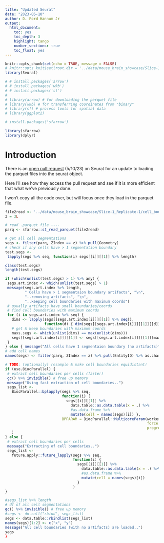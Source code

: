 ---
title: "Updated Seurat"
date: "2023-05-10"
author: D. Ford Hannum Jr
output: 
  html_document:
    toc: yes
    toc_depth: 3
    highlight: tango
    number_sections: true
    toc_float: yes
---

```{r setup, include=TRUE, echo = FALSE, message = FALSE}
knitr::opts_chunk$set(echo = TRUE, message = FALSE)
# knitr::opts_knit$set(root.dir = '../data/mouse_brain_showcase/Slice-1_Replicate-1/')
library(Seurat)

# # install.packages('arrow')
# # install.packages('wkb')
# # install.packages('sf')
# 
# library(arrow) # for downloading the parquet file
# library(wkb) # for transferring coordinates from "binary" 
# library(sf) # process tools for spatial data
# library(ggplot2)

# install.packages('sfarrow')

library(sfarrow)
library(dplyr)
```

# Introduction

There is an [open pull request](https://github.com/satijalab/seurat/pull/7190) (5/10/23) on Seurat for an update to loading the parquet files into the seurat object.

Here I'll see how they access the pull request and see if it is more efficient that what we've previously done.

I won't copy all the code over, but will focus once they load in the parquet file.

```{r}
file2read <- '../data/mouse_brain_showcase/Slice-1_Replicate-1/cell_boundaries.parquet'
z = 3L

```

```{r}
# read .parquet file ----
parq <- sfarrow::st_read_parquet(file2read)

# get all cell segmentations
segs <- filter(parq, ZIndex == z) %>% pull(Geometry)
# check if any cells have > 1 segmentation boundary
test.segs <- 
 lapply(segs %>% seq, function(i) segs[[i]][[1]] %>% length)

class(test.segs)
length(test.segs)

if (which(unlist(test.segs) > 1) %>% any) {
 segs.art.index <- which(unlist(test.segs) > 1)
 message(segs.art.index %>% length, 
         " Cells have > 1 segmentaion boundary artifacts", "\n",
         "..removing artifacts", "\n",
         "..keeping cell boundaries with maximum coords")
 # usually artifacts have small boundaries/coords
 # find cell boundaries with maximum coords
 for (i in segs.art.index %>% seq) { 
   dims <- lapply(segs[[segs.art.index[i]]][[1]] %>% seq(), 
                  function(d) { dim(segs[[segs.art.index[i]]][[1]][[d]])[1] } )
   # get & keep boundaries with maximum coords
   maxs.segs <- which(unlist(dims) == max(unlist(dims)))  
   segs[[segs.art.index[i]]][[1]] <- segs[[segs.art.index[i]]][[1]][maxs.segs]
 }
} else { message("All cells have 1 segmentaion boundary (no artifacts)") }
# add cell names 
names(segs) <- filter(parq, ZIndex == z) %>% pull(EntityID) %>% as.character       

# TODO: (optionally) resample & make cell boundaries equidistant!
if (use.BiocParallel) {
 # extract cell boundaries per cells (faster)
 gc() %>% invisible() # free up memory
 message("Using fast extraction of cell boundaries..")  
 segs_list <-
   BiocParallel::bplapply(segs %>% seq,
                          function(i) {
                            segs[[i]][[1]] %>% 
                              data.table::as.data.table(x = .) %>%
                              #as.data.frame %>%
                              mutate(cell = names(segs)[i]) },
                          BPPARAM = BiocParallel::MulticoreParam(workers.total, tasks = 100L, 
                                                                 force.GC = FALSE, 
                                                                 progressbar = TRUE)
   )
} else {
 # extract cell boundaries per cells
 message("Extracting of cell boundaries..")    
 segs_list <-
   future.apply::future_lapply(segs %>% seq,
                               function(i) {
                                 segs[[i]][[1]] %>%
                                   data.table::as.data.table(x = .) %>%
                                   #as.data.frame %>% 
                                   mutate(cell = names(segs)[i])
                                 }
                               )
}

#segs_list %>% length
# df of all cell segmentations
gc() %>% invisible() # free up memory
#segs <- do.call("rbind", segs_list)
segs <- data.table::rbindlist(segs_list)
names(segs)[1:2] <- c("x", "y") 
message("All cell boundaries (with no artifacts) are loaded..")        
segs
} 
```

